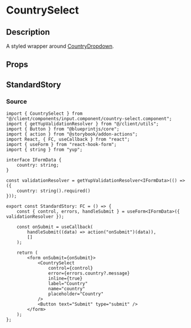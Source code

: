 
<Meta title="general/inputs/country-select" component={CountrySelect} />

# CountrySelect

## Description
A styled wrapper around
[CountryDropdown](https://www.npmjs.com/package/react-country-region-selector).

## Props
<Props  of={CountrySelect} />

## StandardStory
<Preview>
	<Story name="standard">
		<StandardStory />
	</Story>
</Preview>

### Source
```tsx
import { CountrySelect } from "@/client/components/input.component/country-select.component";
import { getYupValidationResolver } from "@/client/utils";
import { Button } from "@blueprintjs/core";
import { action } from "@storybook/addon-actions";
import React, { FC, useCallback } from "react";
import { useForm } from "react-hook-form";
import { string } from "yup";

interface IFormData {
	country: string;
}

const validationResolver = getYupValidationResolver<IFormData>(() => ({
	country: string().required()
}));

export const StandardStory: FC = () => {
	const { control, errors, handleSubmit } = useForm<IFormData>({ validationResolver });

	const onSubmit = useCallback(
		handleSubmit((data) => action("onSubmit")(data)),
		[]
	);

	return (
		<form onSubmit={onSubmit}>
			<CountrySelect
				control={control}
				error={errors.country?.message}
				inline={true}
				label="Country"
				name="country"
				placeholder="Country"
			/>
			<Button text="Submit" type="submit" />
		</form>
	);
};
```

